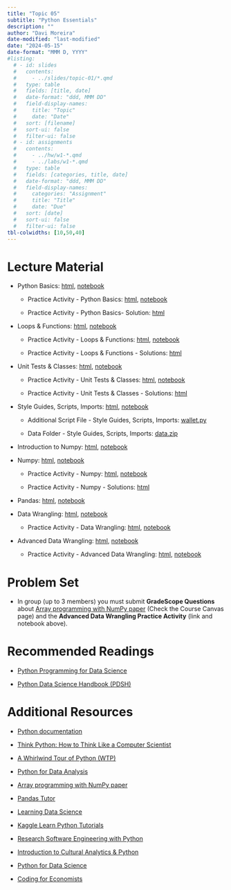 ```yaml
---
title: "Topic 05"
subtitle: "Python Essentials"
description: ""
author: "Davi Moreira"
date-modified: "last-modified"
date: "2024-05-15"
date-format: "MMM D, YYYY"
#listing:
  # - id: slides
  #   contents:
  #     - ../slides/topic-01/*.qmd
  #   type: table
  #   fields: [title, date]
  #   date-format: "ddd, MMM DD"
  #   field-display-names:
  #     title: "Topic"
  #     date: "Date"
  #   sort: [filename]
  #   sort-ui: false
  #   filter-ui: false
  # - id: assignments
  #   contents:
  #     - ../hw/w1-*.qmd
  #     - ../labs/w1-*.qmd
  #   type: table
  #   fields: [categories, title, date]
  #   date-format: "ddd, MMM DD"
  #   field-display-names:
  #     categories: "Assignment"
  #     title: "Title"
  #     date: "Due"
  #   sort: [date]
  #   sort-ui: false
  #   filter-ui: false
tbl-colwidths: [10,50,40]
---
```


```{=html}
<!---# Slides

-   [Topic 01:Introduction, Set up, IDEs, Command line](/slides/topic-02.html)

--->
```
# Lecture Material

-   Python Basics: [html](/lecture_material/material-topic-05/01-py-basics.html){target="_blank"}, [notebook](https://github.com/davi-moreira/2024Summer1_dsc_emory_qtm_350/blob/main/docs/lecture_material/material-topic-05/_01-py-basics.ipynb){target="_blank"}

    -   Practice Activity - Python Basics: [html](/lecture_material/material-topic-05/01-py-basics-practice.html){target="_blank"}, [notebook](https://github.com/davi-moreira/2024Summer1_dsc_emory_qtm_350/blob/main/docs/lecture_material/material-topic-05/_01-py-basics-practice.ipynb){target="_blank"}

    -   Practice Activity - Python Basics- Solution: [html](/lecture_material/material-topic-05/01-py-basics-practice-solutions.html){target="_blank"}

-   Loops & Functions: [html](/lecture_material/material-topic-05/02-py-loops-functions.html){target="_blank"}, [notebook](https://github.com/davi-moreira/2024Summer1_dsc_emory_qtm_350/blob/main/docs/lecture_material/material-topic-05/_02-py-loops-functions.ipynb){target="_blank"}

    -   Practice Activity - Loops & Functions: [html](/lecture_material/material-topic-05/02-py-loops-functions-practice.html){target="_blank"}, [notebook](https://github.com/davi-moreira/2024Summer1_dsc_emory_qtm_350/blob/main/docs/lecture_material/material-topic-05/_02-py-loops-functions-practice.ipynb){target="_blank"}

    -   Practice Activity - Loops & Functions - Solutions: [html](/lecture_material/material-topic-05/02-py-loops-functions-practice-solutions.html){target="_blank"}

-   Unit Tests & Classes: [html](/lecture_material/material-topic-05/03-py-tests-classes.html){target="_blank"}, [notebook](https://github.com/davi-moreira/2024Summer1_dsc_emory_qtm_350/blob/main/docs/lecture_material/material-topic-05/_03-py-tests-classes.ipynb){target="_blank"}

    -   Practice Activity - Unit Tests & Classes: [html](/lecture_material/material-topic-05/03-py-tests-classes-practice.html){target="_blank"}, [notebook](https://github.com/davi-moreira/2024Summer1_dsc_emory_qtm_350/blob/main/docs/lecture_material/material-topic-05/_03-py-tests-classes-practice.ipynb){target="_blank"}

    -   Practice Activity - Unit Tests & Classes - Solutions: [html](/lecture_material/material-topic-05/03-py-tests-classes-practice-solutions.html){target="_blank"}


-   Style Guides, Scripts, Imports: [html](/lecture_material/material-topic-05/04-py-style-scripts-imports.html){target="_blank"}, [notebook](https://github.com/davi-moreira/2024Summer1_dsc_emory_qtm_350/blob/main/docs/lecture_material/material-topic-05/_04-py-style-scripts-imports.ipynb){target="_blank"}

    -   Additional Script File - Style Guides, Scripts, Imports: [wallet.py](https://github.com/davi-moreira/2024Summer1_dsc_emory_qtm_350/blob/main/docs/lecture_material/material-topic-05/wallet.py){target="_blank"}

    -   Data Folder - Style Guides, Scripts, Imports: [data.zip](https://github.com/davi-moreira/2024Summer1_dsc_emory_qtm_350/blob/main/docs/lecture_material/material-topic-05/data.zip){target="_blank"}

<!---

    -   Practice Activity - Style Guides, Scripts, Imports: [html](/lecture_material/material-topic-05/04-py-style-scripts-imports-practice.html){target="_blank"}, [notebook](https://github.com/davi-moreira/2024Summer1_dsc_emory_qtm_350/blob/main/docs/lecture_material/material-topic-05/_04-py-style-scripts-imports-practice.ipynb){target="_blank"}

    -   Practice Activity - Style Guides, Scripts, Imports - Solutions: [html](/lecture_material/material-topic-05/04-py-style-scripts-imports-practice-solutions.html){target="_blank"}

--->

-   Introduction to Numpy: [html](/lecture_material/material-topic-05/05-py-numpy.html){target="_blank"}, [notebook](https://github.com/davi-moreira/2024Summer1_dsc_emory_qtm_350/blob/main/docs/lecture_material/material-topic-05/_05-py-numpy.ipynb){target="_blank"}

-   Numpy: [html](/lecture_material/material-topic-05/06-py-numpy-addendum.html){target="_blank"}, [notebook](https://github.com/davi-moreira/2024Summer1_dsc_emory_qtm_350/blob/main/docs/lecture_material/material-topic-05/_06-py-numpy-addendum.ipynb){target="_blank"}

    -   Practice Activity - Numpy: [html](/lecture_material/material-topic-05/06-py-numpy-practice.html){target="_blank"}, [notebook](https://github.com/davi-moreira/2024Summer1_dsc_emory_qtm_350/blob/main/docs/lecture_material/material-topic-05/_06-py-numpy-practice.ipynb){target="_blank"}

    -   Practice Activity - Numpy - Solutions: [html](/lecture_material/material-topic-05/06-py-numpy-practice-solutions.html){target="_blank"}


-   Pandas: [html](/lecture_material/material-topic-05/07-py-pandas.html){target="_blank"}, [notebook](https://github.com/davi-moreira/2024Summer1_dsc_emory_qtm_350/blob/main/docs/lecture_material/material-topic-05/_07-py-pandas.ipynb){target="_blank"}

<!---

    -   Practice Activity - Pandas: [html](/lecture_material/material-topic-05/07-py-pandas-practice.html){target="_blank"}, [notebook](https://github.com/davi-moreira/2024Summer1_dsc_emory_qtm_350/blob/main/docs/lecture_material/material-topic-05/_07-py-pandas-practice.ipynb){target="_blank"}


    -   Practice Activity - Pandas - Solutions: [html](/lecture_material/material-topic-05/07-py-pandas-practice-solutions.html){target="_blank"}

--->

-   Data Wrangling: [html](/lecture_material/material-topic-05/08-py-wrangling-basics.html){target="_blank"}, [notebook](https://github.com/davi-moreira/2024Summer1_dsc_emory_qtm_350/blob/main/docs/lecture_material/material-topic-05/_08-py-wrangling-basics.ipynb){target="_blank"}

    -   Practice Activity - Data Wrangling: [html](/lecture_material/material-topic-05/08-py-wrangling-basics-practice.html){target="_blank"}, [notebook](https://github.com/davi-moreira/2024Summer1_dsc_emory_qtm_350/blob/main/docs/lecture_material/material-topic-05/_08-py-wrangling-basics-practice.ipynb){target="_blank"}

<!---

    -   Practice Activity - Data Wrangling - Solutions: [html](/lecture_material/material-topic-05/08-py-wrangling-basics-practice-solutions.html){target="_blank"}
--->

-   Advanced Data Wrangling: [html](/lecture_material/material-topic-05/09-py-wrangling-advanced.html){target="_blank"}, [notebook](https://github.com/davi-moreira/2024Summer1_dsc_emory_qtm_350/blob/main/docs/lecture_material/material-topic-05/_09-py-wrangling-advanced.ipynb){target="_blank"}

    -   Practice Activity - Advanced Data Wrangling: [html](/lecture_material/material-topic-05/09-py-wrangling-advanced-practice.html){target="_blank"}, [notebook](https://github.com/davi-moreira/2024Summer1_dsc_emory_qtm_350/blob/main/docs/lecture_material/material-topic-05/_09-py-wrangling-advanced-practice.ipynb){target="_blank"}

<!---
    -   Practice Activity - Advanced Data Wrangling - Solutions: [html](/lecture_material/material-topic-05/09-py-wrangling-advanced-practice-solutions.html){target="_blank"}
--->

# Problem Set

-   In group (up to 3 members) you must submit **GradeScope Questions** about [Array programming with NumPy paper](https://www.nature.com/articles/s41586-020-2649-2){target="_blank"} (Check the Course Canvas page) and the **Advanced Data Wrangling Practice Activity** (link and notebook above).

# Recommended Readings

-   [Python Programming for Data Science](https://www.tomasbeuzen.com/python-programming-for-data-science/README.html){target="_blank"}

-   [Python Data Science Handbook (PDSH)](https://github.com/jakevdp/PythonDataScienceHandbook){target="_blank"}

# Additional Resources

-   [Python documentation](https://docs.python.org/3/index.html){target="_blank"}

-   [Think Python: How to Think Like a Computer Scientist](https://greenteapress.com/wp/think-python/){target="_blank"}

-   [A Whirlwind Tour of Python (WTP)](https://jakevdp.github.io/WhirlwindTourOfPython/index.html){target="_blank"}

-   [Python for Data Analysis](https://wesmckinney.com/book/){target="_blank"}

-   [Array programming with NumPy paper](https://www.nature.com/articles/s41586-020-2649-2){target="_blank"}

-   [Pandas Tutor](https://pandastutor.com/index.html)

-   [Learning Data Science](https://www.oreilly.com/library/view/learning-data-science/9781098112998/)

-   [Kaggle Learn Python Tutorials](https://www.kaggle.com/learn/python){target="_blank"}

-   [Research Software Engineering with Python](https://merely-useful.tech/py-rse/index.html)

-   [Introduction to Cultural Analytics & Python](https://melaniewalsh.github.io/Intro-Cultural-Analytics/welcome.html)

-   [Python for Data Science](https://aeturrell.github.io/python4DS/welcome.html)

-   [Coding for Economists](https://aeturrell.github.io/coding-for-economists/intro.htm)
